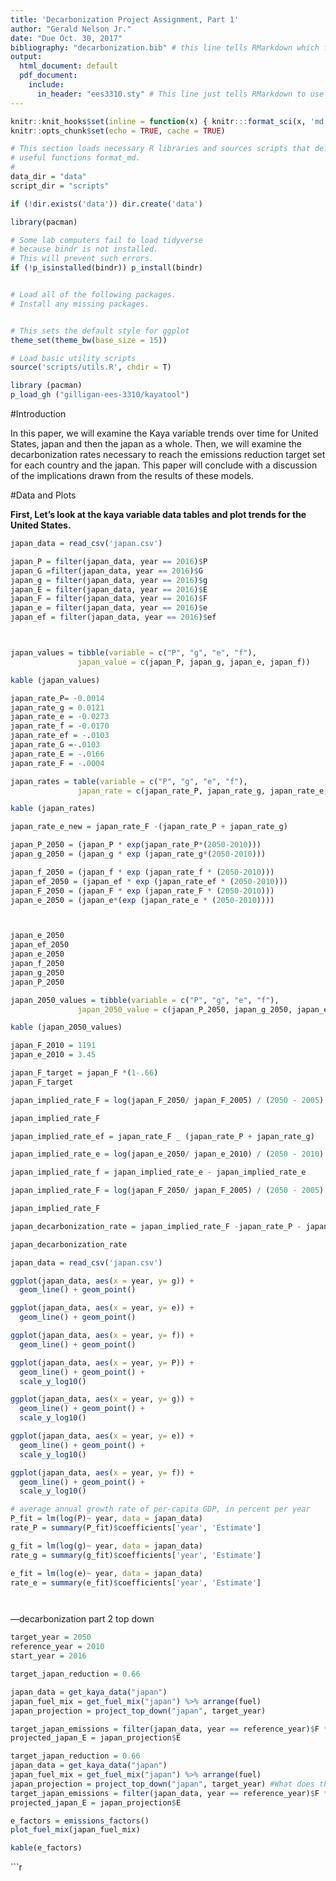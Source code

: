 ---
title: 'Decarbonization Project Assignment, Part 1'
author: "Gerald Nelson Jr."
date: "Due Oct. 30, 2017"
bibliography: "decarbonization.bib" # this line tells RMarkdown which file to use for the bibliography
output: 
  html_document: default
  pdf_document:
    include:
      in_header: "ees3310.sty" # This line just tells RMarkdown to use a style file to format the PDF file with Times Roman font.
---
```{r setup, include=FALSE}
knitr::knit_hooks$set(inline = function(x) { knitr:::format_sci(x, 'md')})
knitr::opts_chunk$set(echo = TRUE, cache = TRUE)

# This section loads necessary R libraries and sources scripts that define 
# useful functions format_md.
# 
data_dir = "data"
script_dir = "scripts"

if (!dir.exists('data')) dir.create('data')

library(pacman)

# Some lab computers fail to load tidyverse
# because bindr is not installed.
# This will prevent such errors.
if (!p_isinstalled(bindr)) p_install(bindr)


# Load all of the following packages.
# Install any missing packages.


# This sets the default style for ggplot
theme_set(theme_bw(base_size = 15))

# Load basic utility scripts
source('scripts/utils.R', chdir = T)

```

```{r launch_kaya_tool}
library (pacman)
p_load_gh ("gilligan-ees-3310/kayatool")


```
#Introduction

In this paper, we will examine the Kaya variable trends over time for United States, japan and then the japan as a whole. Then, we will examine the decarbonization rates necessary to reach the emissions reduction target set for each country and the japan. This paper will conclude with a discussion of the implications drawn from the results of these models.


#Data and Plots

**First, Let's look at the kaya variable data tables and plot trends for the United States.**

```{r load_japan}
japan_data = read_csv('japan.csv')
```

```{r japan_kaya_identity_values_constants}
japan_P = filter(japan_data, year == 2016)$P
japan_G =filter(japan_data, year == 2016)$G
japan_g = filter(japan_data, year == 2016)$g
japan_E = filter(japan_data, year == 2016)$E
japan_F = filter(japan_data, year == 2016)$F
japan_e = filter(japan_data, year == 2016)$e
japan_ef = filter(japan_data, year == 2016)$ef



japan_values = tibble(variable = c("P", "g", "e", "f"), 
               japan_value = c(japan_P, japan_g, japan_e, japan_f))

kable (japan_values)


```


```{r japan_kaya_rates_of_change}
japan_rate_P= -0.0014
japan_rate_g = 0.0121
japan_rate_e = -0.0273
japan_rate_f = -0.0170
japan_rate_ef = -.0103
japan_rate_G =-.0103
japan_rate_E = -.0166
japan_rate_F = -.0004

japan_rates = table(variable = c("P", "g", "e", "f"), 
               japan_rate = c(japan_rate_P, japan_rate_g, japan_rate_e, japan_rate_f))

kable (japan_rates)

```

```{r japan_kaya_rates_of_change}
japan_rate_e_new = japan_rate_F -(japan_rate_P + japan_rate_g)

```

```{r japan_growth_rate}

japan_P_2050 = (japan_P * exp(japan_rate_P*(2050-2010)))
japan_g_2050 = (japan_g * exp (japan_rate_g*(2050-2010)))

japan_f_2050 = (japan_f * exp (japan_rate_f * (2050-2010)))
japan_ef_2050 = (japan_ef * exp (japan_rate_ef * (2050-2010)))
japan_F_2050 = (japan_F * exp (japan_rate_F * (2050-2010)))
japan_e_2050 = (japan_e*(exp (japan_rate_e * (2050-2010))))



japan_e_2050
japan_ef_2050
japan_e_2050
japan_f_2050
japan_g_2050
japan_P_2050

japan_2050_values = tibble(variable = c("P", "g", "e", "f"), 
               japan_2050_value = c(japan_P_2050, japan_g_2050, japan_e_2050, japan_f_2050))

kable (japan_2050_values)

```

```{r japan_F_2005}

japan_F_2010 = 1191
japan_e_2010 = 3.45


```

```{r japan_F_target}

japan_F_target = japan_F *(1-.66)
japan_F_target

japan_implied_rate_F = log(japan_F_2050/ japan_F_2005) / (2050 - 2005)

japan_implied_rate_F

japan_implied_rate_ef = japan_rate_F _ (japan_rate_P + japan_rate_g)

japan_implied_rate_e = log(japan_e_2050/ japan_e_2010) / (2050 - 2010)

japan_implied_rate_f = japan_implied_rate_e - japan_implied_rate_e

```



```{r japan_implied_rate_F}

japan_implied_rate_F = log(japan_F_2050/ japan_F_2005) / (2050 - 2005)

japan_implied_rate_F
```

```{r japan_decarbonization_rate}
japan_decarbonization_rate = japan_implied_rate_F -japan_rate_P - japan_rate_g

japan_decarbonization_rate


```


```{r load_japan}
japan_data = read_csv('japan.csv')
```


```{r plot_japan_g}
ggplot(japan_data, aes(x = year, y= g)) +
  geom_line() + geom_point()
```

```{r plot_japan_e}
ggplot(japan_data, aes(x = year, y= e)) +
  geom_line() + geom_point()
```

```{r plot_japan_f}
ggplot(japan_data, aes(x = year, y= f)) +
  geom_line() + geom_point()
```

```{r plot_japan_log_P}
ggplot(japan_data, aes(x = year, y= P)) +
  geom_line() + geom_point() +
  scale_y_log10()
```

```{r plot_japan_log_g}
ggplot(japan_data, aes(x = year, y= g)) +
  geom_line() + geom_point() +
  scale_y_log10()
```

```{r plot_japan_log_e}
ggplot(japan_data, aes(x = year, y= e)) +
  geom_line() + geom_point() +
  scale_y_log10()
```

```{r plot_japan_log_f}
ggplot(japan_data, aes(x = year, y= f)) +
  geom_line() + geom_point() + 
  scale_y_log10()
```


```{r japan_calculate_slopes}
# average annual growth rate of per-capita GDP, in percent per year
P_fit = lm(log(P)~ year, data = japan_data)
rate_P = summary(P_fit)$coefficients['year', 'Estimate']

g_fit = lm(log(g)~ year, data = japan_data)
rate_g = summary(g_fit)$coefficients['year', 'Estimate']

e_fit = lm(log(e)~ year, data = japan_data)
rate_e = summary(e_fit)$coefficients['year', 'Estimate']




```
 
 
---decarbonization part 2 top down
```{r load_japan_data}
target_year = 2050
reference_year = 2010
start_year = 2016

target_japan_reduction = 0.66

japan_data = get_kaya_data("japan")
japan_fuel_mix = get_fuel_mix("japan") %>% arrange(fuel)
japan_projection = project_top_down("japan", target_year)

target_japan_emissions = filter(japan_data, year == reference_year)$F * (1 - target_japan_reduction)
projected_japan_E = japan_projection$E
```


```{r top_down}
target_japan_reduction = 0.66
japan_data = get_kaya_data("japan")
japan_fuel_mix = get_fuel_mix("japan") %>% arrange(fuel)
japan_projection = project_top_down("japan", target_year) #What does this mean?
target_japan_emissions = filter(japan_data, year == reference_year)$F * (1 - target_japan_reduction)
projected_japan_E = japan_projection$E
```

```{r emissions factors}
e_factors = emissions_factors()
plot_fuel_mix(japan_fuel_mix)
```


```{r fuel mix}

kable(e_factors)

```

```{r next top down}


